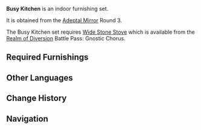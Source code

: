 {{Furnishing Infobox
|id             = 350008
|image          = Furnishing Set Busy Kitchen Display.png
|category       = Indoor Set
|subcategory    = Set
|rarity         = 4
|adeptal_energy = 200
|load           = 1,271
|description    = The towering shelves are stocked with ingredients and the large and small stoves are both in full flame. A skilled chef would be able to use such a kitchen to cook a feast fit for a hundred stomachs.
|blueprint      = Adeptal Mirror
|adeptal mirror = 3
}}
'''Busy Kitchen''' is an indoor furnishing set.

It is obtained from the [[Adeptal Mirror]] Round 3.

The Busy Kitchen set requires [[Wide Stone Stove]] which is available from the [[Battle Pass/Realm of Diversion|Realm of Diversion]] Battle Pass: Gnostic Chorus.

==Required Furnishings==
{{Recipe
|type = Furnishing Set
|Portable Stove = 1
|Pine Dining Chair = 1
|Fragrant Cedar Vegetable Rack = 1
|Wide Stone Stove = 1
|sort = Portable Stove,Pine Dining Chair,Fragrant Cedar Vegetable Rack,Wide Stone Stove
|yield = 0
}}

==Other Languages==
{{Other Languages
|en      = Busy Kitchen
|zhs     = 忙碌的厨房
|zhs_rm  = Mánglù de Chúfáng
|zht     = 忙碌的廚房
|zht_rm  = Mánglù de Chúfáng
|zh_tl   = Busy Kitchen
|ja      = 忙しい厨房
|ja_rm   = Isogashii Chuubou
|ja_tl   = Busy Kitchen
|ko      = 분주한 주방
|ko_rm   = 
|ko_tl   = 
|es      = Cocina ajetreada
|es_tl   = Busy Kitchen
|fr      = Cuisine débordante d'activité
|fr_tl   = Kitchen Bustling with Activity
|ru      = Загруженная кухня
|ru_tl   = 
|th      = ห้องครัวที่ยุ่งเหยิง
|th_rm   = 
|th_tl   = 
|vi      = Phòng Bếp Bận Rộn
|vi_tl   = 
|de      = Geschäftige Küche
|de_tl   = Busy Kitchen
|id      = Dapur Sibuk
|id_tl   = Busy Kitchen
|pt      = Cozinha Barulhenta
|pt_tl   = Noisy Kitchen
}}

==Change History==
{{Change History|1.5}}

==Navigation==
{{Furnishing Navbox/Sets|type=regular}}